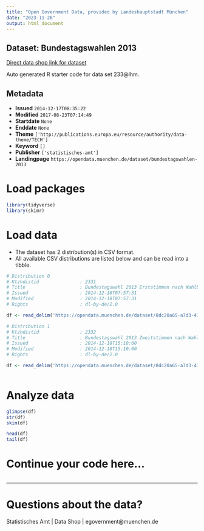 ```yaml
---
title: "Open Government Data, provided by Landeshauptstadt München"
date: "2023-11-26"
output: html_document
---
```


## Dataset: Bundestagswahlen 2013

[Direct data shop link for dataset](https://opendata.muenchen.de/dataset/bundestagswahlen-2013)

Auto generated R starter code for data set 233@lhm.

## Metadata

- **Issued** `2014-12-17T08:35:22`
- **Modified** `2017-08-23T07:14:49`
- **Startdate** `None`
- **Enddate** `None`
- **Theme** `['http://publications.europa.eu/resource/authority/data-theme/TECH']`
- **Keyword** `[]`
- **Publisher** `['statistisches-amt']`
- **Landingpage** `https://opendata.muenchen.de/dataset/bundestagswahlen-2013`


# Load packages

```r

library(tidyverse)
library(skimr)

```

# Load data

-   The dataset has 2 distribution(s) in CSV format.
-   All available CSV distributions are listed below and can be read into a tibble.

```r

# Distribution 0
# Ktzhdistid               : 2331
# Title                    : Bundestagswahl 2013 Erststimmen nach Wahlbezirken (STAT. Amt)
# Issued                   : 2014-12-18T07:57:31
# Modified                 : 2014-12-18T07:57:31
# Rights                   : dl-by-de/2.0

df <- read_delim('https://opendata.muenchen.de/dataset/8dc20a65-a7d3-4786-82fa-4a8b1faba836/resource/0d8ce841-841f-45da-be03-ff7711765031/download/bundestagswahl2013erststimmenwahlbezirke.csv')

# Distribution 1
# Ktzhdistid               : 2332
# Title                    : Bundestagswahl 2013 Zweitstimmen nach Wahlbezirken
# Issued                   : 2014-12-18T15:10:00
# Modified                 : 2014-12-18T15:10:00
# Rights                   : dl-by-de/2.0

df <- read_delim('https://opendata.muenchen.de/dataset/8dc20a65-a7d3-4786-82fa-4a8b1faba836/resource/7ad81fcb-4123-43bc-92a7-9e7d4c713196/download/bundestagswahl2013zweitstimmenwahlbezirke.csv')



```

# Analyze data

```r

glimpse(df)
str(df)
skim(df)

head(df)
tail(df)

```

# Continue your code here...

```r

```

------------------------------------------------------------------------

# Questions about the data?

Statistisches Amt | Data Shop | egovernment@muenchen.de
